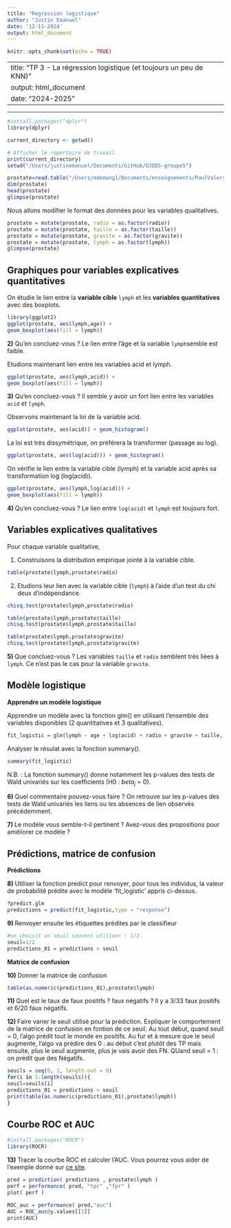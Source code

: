 ```yaml
---
title: "Regression logistique"
author: "Justin Emanuel"
date: '12-11-2024'
output: html_document
---
```


```r
knitr::opts_chunk$set(echo = TRUE)
```

---
title: "TP 3 - La régression logistique (et toujours un peu de KNN)"
output: html_document
date: "2024-2025"
---
  
*** 
```r
#install.packages("dplyr")
library(dplyr)
```

```r
current_directory <- getwd()

# Afficher le répertoire de travail
print(current_directory)
setwd("/Users/justinemanuel/Documents/GitHub/DJDDS-groupe5")
```

 
```r
prostate=read.table("/Users/mdemang1/Documents/enseignements/PaulValery/PosteMCFMontpellier/Enseignements/2022-2023/masterMIASHS/ClassificationSuperviseeEtNonSupervisee/2023-2024/TP/prostate.csv",sep=";", dec=".",header=T)
dim(prostate)
head(prostate)
glimpse(prostate)
```


Nous allons modifier le format des données pour les variables qualitatives.  
```r
prostate = mutate(prostate, radio = as.factor(radio))
prostate = mutate(prostate, taille = as.factor(taille))
prostate = mutate(prostate, gravite = as.factor(gravite))
prostate = mutate(prostate, lymph = as.factor(lymph))
glimpse(prostate)
```


## Graphiques pour variables explicatives quantitatives 
On étudie le lien entre la **variable cible** `lymph` et les **variables quantitatives** avec des boxplots.

```r
library(ggplot2)
ggplot(prostate, aes(lymph,age)) +
geom_boxplot(aes(fill = lymph))
```

**2)** Qu'en concluez-vous ?
Le lien entre l’âge et la variable `lymph`semble est faible.

Etudions maintenant lien entre les variables acid et lymph.
```r
ggplot(prostate, aes(lymph,acid)) +
geom_boxplot(aes(fill = lymph))
```

**3)** Qu'en concluez-vous ? 
Il semble y avoir un fort lien entre les variables `acid` et `lymph`.

Observons maintenant la loi de la variable acid.

```r
ggplot(prostate, aes(acid)) + geom_histogram()
```

La loi est très dissymétrique, on préférera la transformer (passage au log).
```r
ggplot(prostate, aes(log(acid))) + geom_histogram()
```


On vérifie le lien entre la variable cible (lymph) et la variable acid après sa transformation log (log(acid)).
```r
ggplot(prostate, aes(lymph,log(acid))) +
geom_boxplot(aes(fill = lymph))
```

**4) ** Qu'en concluez-vous ? 
Le lien entre `log(acid)` et `lymph` est toujours fort.

## Variables explicatives qualitatives

Pour chaque variable qualitative, 

(1) Construisons la distribution empirique jointe à la variable cible.
```r
table(prostate$lymph,prostate$radio)
```

(2) Etudions leur lien avec la variable cible (`lymph`) à l'aide d'un test du chi deux d’indépendance. 
```r
chisq.test(prostate$lymph,prostate$radio)
```



```r
table(prostate$lymph,prostate$taille)
chisq.test(prostate$lymph,prostate$taille)
```

```r
table(prostate$lymph,prostate$gravite)
chisq.test(prostate$lymph,prostate$gravite)
```

**5) ** Que concluez-vous ?
Les variables `taille` et `radio` semblent très liées à `lymph`. Ce n’est pas le cas pour la variable `gravite`.

## Modèle logistique

**Apprendre un modèle logistique**

Apprendre un modèle avec la fonction glm() en utilisant l'ensemble des variables disponibles (2 quantitatives et 3 qualitatives).
```r
fit_logistic = glm(lymph ~ age + log(acid) + radio + gravite + taille, family = "binomial" ,data = prostate)
```

Analyser le résulat avec la fonction summary().

```r
summary(fit_logistic)
```


N.B. : La fonction summary() donne notamment les p-values des tests de Wald univariés sur les coefficients (H0 : $beta_j$ = 0). 

**6) ** Quel commentaire pouvez-vous faire ?
On retrouve sur les p-values des tests de Wald univariés les liens ou les absences de lien observés précédemment.

**7) ** Le modèle vous semble-t-il pertinent ? Avez-vous des propositions pour améliorer ce modèle  ?


## Prédictions, matrice de confusion

**Prédictions**

**8) **  Utiliser la fonction predict pour renvoyer, pour tous les individus, la valeur de probabilité prédite avec le modèle 'fit_logistic' appris ci-dessus.

```r
?predict.glm
predictions = predict(fit_logistic,type = "response")
```


**9) ** Renvoyer ensuite les étiquettes prédites par le classifieur 
```r
#on choisit un seuil souvent utiliser : 1/2
seuil=1/2
predictions_01 = predictions > seuil
```

**Matrice de confusion**

**10) ** Donner la matrice de confusion

```r
table(as.numeric(predictions_01),prostate$lymph)
```

**11) ** Quel est le taux de faux positifs ? faux négatifs ? 
Il y a 3/33 faux positifs et 6/20 faux négatifs.



**12) ** Faire varier le seuil utilisé pour la prédiction. Expliquer le comportement de la matrice de confusion en fontion de ce seuil. Au tout début, quand seuil = 0, l'algo prédit tout le monde en positifs. Au fur et à mesure que le seuil augmente, l'algo va prédire des 0 : au début c'est plutôt des TP mais ensuite, plus le seuil augmente, plus je vais avoir des FN. QUand seuil = 1 : on prédit que des Négatifs.
```r

seuils = seq(0, 1, length.out = 9)
for(i in 1:length(seuils)){
seuil=seuils[i]
predictions_01 = predictions > seuil
print(table(as.numeric(predictions_01),prostate$lymph))
}
```

## Courbe ROC et AUC

```r
#install.packages("ROCR")
library(ROCR)
```

**13)** Tracer la courbe ROC et calculer l'AUC. Vous pourrez vous aider de l'exemple donné sur [ce site](http://www.duclert.org/r-apprentissage/courbes-ROC-R.php). 

```r
pred = prediction( predictions , prostate$lymph )
perf = performance( pred, "tpr" ,"fpr" )
plot( perf )

ROC_auc = performance( pred,"auc")
AUC = ROC_auc@y.values[[1]]
print(AUC)
```
